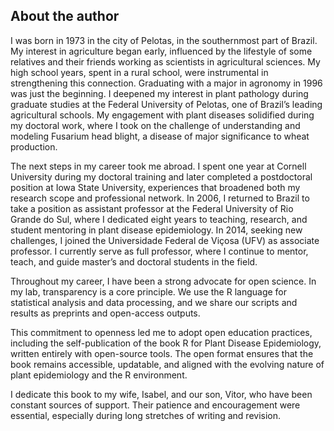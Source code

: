 ## About the author {.unnumbered}

I was born in 1973 in the city of Pelotas, in the southernmost part of Brazil. My interest in agriculture began early, influenced by the lifestyle of some relatives and their friends working as scientists in agricultural sciences. My high school years, spent in a rural school, were instrumental in strengthening this connection. Graduating with a major in agronomy in 1996 was just the beginning. I deepened my interest in plant pathology during graduate studies at the Federal University of Pelotas, one of Brazil’s leading agricultural schools. My engagement with plant diseases solidified during my doctoral work, where I took on the challenge of understanding and modeling Fusarium head blight, a disease of major significance to wheat production.

The next steps in my career took me abroad. I spent one year at Cornell University during my doctoral training and later completed a postdoctoral position at Iowa State University, experiences that broadened both my research scope and professional network. In 2006, I returned to Brazil to take a position as assistant professor at the Federal University of Rio Grande do Sul, where I dedicated eight years to teaching, research, and student mentoring in plant disease epidemiology. In 2014, seeking new challenges, I joined the Universidade Federal de Viçosa (UFV) as associate professor. I currently serve as full professor, where I continue to mentor, teach, and guide master’s and doctoral students in the field.

Throughout my career, I have been a strong advocate for open science. In my lab, transparency is a core principle. We use the R language for statistical analysis and data processing, and we share our scripts and results as preprints and open-access outputs.

This commitment to openness led me to adopt open education practices, including the self-publication of the book R for Plant Disease Epidemiology, written entirely with open-source tools. The open format ensures that the book remains accessible, updatable, and aligned with the evolving nature of plant epidemiology and the R environment.

I dedicate this book to my wife, Isabel, and our son, Vitor, who have been constant sources of support. Their patience and encouragement were essential, especially during long stretches of writing and revision.